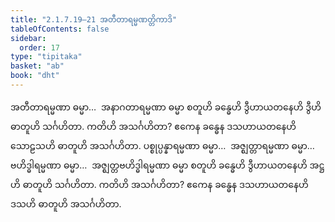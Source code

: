 ```yaml
---
title: "2.1.7.19–21 အတီတာရမ္မဏတ္တိကာဒိ"
tableOfContents: false
sidebar:
  order: 17
type: "tipitaka"
basket: "ab"
book: "dht"
---
```



<DynamicBreadcrumb />

<Division number="106" book="dht" e="ch" v="31" p="18">

<Paragraph number="152" book="dht">
အတီတာရမ္မဏာ ဓမ္မာ…  အနာဂတာရမ္မဏာ ဓမ္မာ စတူဟိ ခန္ဓေဟိ ဒွီဟာယတနေဟိ ဒွီဟိ ဓာတူဟိ သင်္ဂဟိတာ. ကတိဟိ အသင်္ဂဟိတာ? ဧကေန ခန္ဓေန ဒသဟာယတနေဟိ သောဠသဟိ ဓာတူဟိ အသင်္ဂဟိတာ.
</Paragraph>

</Division>
<Division number="107" book="dht" e="ch" v="31" p="18">

<Paragraph number="153" book="dht">
ပစ္စုပ္ပန္နာရမ္မဏာ ဓမ္မာ…  အဇ္ဈတ္တာရမ္မဏာ ဓမ္မာ…  ဗဟိဒ္ဓါရမ္မဏာ ဓမ္မာ…  အဇ္ဈတ္တဗဟိဒ္ဓါရမ္မဏာ ဓမ္မာ စတူဟိ ခန္ဓေဟိ ဒွီဟာယတနေဟိ အဋ္ဌဟိ ဓာတူဟိ သင်္ဂဟိတာ. ကတိဟိ အသင်္ဂဟိတာ? ဧကေန ခန္ဓေန ဒသဟာယတနေဟိ ဒသဟိ ဓာတူဟိ အသင်္ဂဟိတာ.
</Paragraph>
</Division>